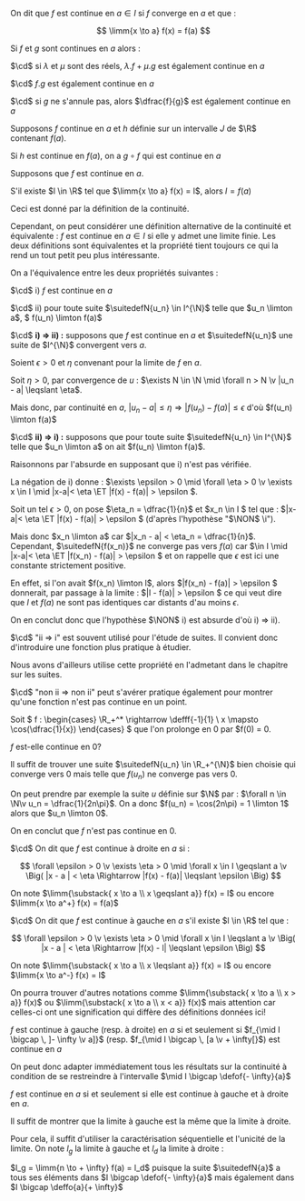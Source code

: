 

<Item type='definition' titre="continuité d'une fonction en un point">

On dit que $f$ est continue en $a \in I$ si $f$ converge en $a$ et que :

$$
\limm{x \to a} f(x) = f(a)
$$
</Item>


<Item type='proposition' titre='continuité de fonctions et opérations' searchDesc="somme produit quotient combinaison linéaire addition multiplication">

Si $f$ et $g$ sont continues en $a$ alors :

$\cd$ si $\lambda$ et $\mu$ sont des réels, $\lambda . f + \mu . g$ est également continue en $a$

$\cd$ $f . g$ est également continue en $a$

$\cd$ si $g$ ne s'annule pas, alors $\dfrac{f}{g}$ est également continue en $a$

</Item>


<Item type='proposition' titre='continuité de fonctions et composition'>

Supposons $f$ continue en $a$ et $h$ définie sur un intervalle $J$ de $\R$ contenant $f(a)$. 

Si $h$ est continue en $f(a)$, on a $g \circ f$ qui est continue en $a$
</Item>


<Item type='proposition' titre='existence de la limite en un point et continuité de fonctions'>

Supposons que $f$ est continue en $a$.

S'il existe $l \in \R$ tel que $\limm{x \to a} f(x) = l$, alors $l = f(a)$
</Item>

<Remarque titre=''>

Ceci est donné par la définition de la continuité.

Cependant, on peut considérer une définition alternative de la continuité et équivalente : $f$ est continue en $a \in I$ si elle y admet une limite finie. Les deux définitions sont équivalentes et la propriété tient toujours ce qui la rend un tout petit peu plus intéressante. 
</Remarque>

<Item type='proposition' titre='caractérisation séquentielle' tag="important" searchDesc="limite fonction suite point">

On a l'équivalence entre les deux propriétés suivantes :

$\cd$ i\) $f$ est continue en $a$

$\cd$ ii\) pour toute suite $\suitedefN{u_n} \in I^{\N}$ telle que $u_n \limton a$, $ f(u_n) \limton f(a)$
</Item>

<Hideable type='démonstration' titre=''>

$\cd$ **i\) $\Rightarrow$ ii\) :** supposons que $f$ est continue en $a$ et $\suitedefN{u_n}$ une suite de $I^{\N}$ convergent vers $a$.

Soient $\epsilon > 0$ et $\eta$ convenant pour la limite de $f$ en $a$.

Soit $\eta > 0$, par convergence de $u$ : $\exists N \in \N \mid \forall n > N \v |u_n - a| \leqslant \eta$.

Mais donc, par continuité en $a$, $|u_n - a| \leqslant \eta \Rightarrow |f(u_n) - f(a)| \leqslant \epsilon$ d'où $f(u_n) \limton f(a)$


$\cd$ **ii\) $\Rightarrow$ i\) :** supposons que pour toute suite $\suitedefN{u_n} \in I^{\N}$ telle que $u_n \limton a$ on ait $f(u_n) \limton f(a)$. 

Raisonnons par l'absurde en supposant que i\) n'est pas vérifiée. 

La négation de i\) donne : $\exists \epsilon > 0 \mid \forall \eta > 0 \v \exists x \in I \mid |x-a|< \eta \ET |f(x) - f(a)| > \epsilon $.

Soit un tel $\epsilon > 0$, on pose $\eta_n = \dfrac{1}{n}$ et $x_n \in I $ tel que : $|x-a|< \eta \ET |f(x) - f(a)| > \epsilon $ (d'après l'hypothèse "$\NON$ \i").

Mais donc $x_n \limton a$ car $|x_n - a| < \eta_n = \dfrac{1}{n}$. Cependant, $\suitedefN{f(x_n)}$ ne converge pas vers $f(a)$ car $\in I \mid |x-a|< \eta \ET |f(x_n) - f(a)| > \epsilon $ et on rappelle que $\epsilon$ est ici une constante strictement positive.

En effet, si l'on avait $f(x_n) \limton l$, alors $|f(x_n) - f(a)| > \epsilon $ donnerait, par passage à la limite : $|l - f(a)| > \epsilon $ ce qui veut dire que $l$ et $f(a)$ ne sont pas identiques car distants d'au moins $\epsilon$.

On en conclut donc que l'hypothèse $\NON$ i\) est absurde d'où i\) $\Rightarrow$ ii\).

</Hideable>

<Remarque titre=''>

$\cd$ "ii $\Rightarrow$ i" est souvent utilisé pour l'étude de suites. Il convient donc d'introduire une fonction plus pratique à étudier.

Nous avons d'ailleurs utilise cette propriété en l'admetant dans le chapitre sur les suites.

$\cd$ "non ii $\Rightarrow$ non ii" peut s'avérer pratique également pour montrer qu'une fonction n'est pas continue en un point.

</Remarque>

<Exercice titre=''>

Soit $ f : \begin{cases} \R_+^*  \rightarrow \defff{-1}{1}  \\ x \mapsto  \cos(\dfrac{1}{x}) \end{cases} $ que l'on prolonge en $0$ par $f(0) = 0.

$f$ est-elle continue en $0$?
</Exercice>

<Hideable type='solution' titre=''>

Il suffit de trouver une suite $\suitedefN{u_n} \in \R_+^{\N}$ bien choisie qui converge vers $0$ mais telle que $f(u_n)$ ne converge pas vers $0$.

On peut prendre par exemple la suite $u$ définie sur $\N$ par : $\forall n \in \N\v u_n = \dfrac{1}{2n\pi}$. On a donc $f(u_n) = \cos(2n\pi) = 1 \limton 1$ alors que $u_n \limton 0$.  

On en conclut que $f$ n'est pas continue en $0$.
</Hideable>

<Item type='definition' titre="continuité d'une fonction à gauche et à droite">

$\cd$ On dit que $f$ est continue à droite en $a$ 
si : 

$$
\forall \epsilon > 0 \v \exists \eta > 0 \mid \forall x \in I \geqslant a  \v 
\Big( |x - a | < \eta \Rightarrow |f(x) - f(a)| \leqslant \epsilon \Big)
$$

On note $\limm{\substack{ x \to a \\ x \geqslant a}} f(x) = l$ ou encore $\limm{x \to a^+} f(x) = f(a)$ 

$\cd$ On dit que $f$ est continue à gauche en $a$ s'il existe $l \in \R$ tel que : 

$$
\forall \epsilon > 0 \v \exists \eta > 0 \mid \forall x \in I \leqslant a \v 
\Big( |x - a | < \eta \Rightarrow |f(x) - l| \leqslant \epsilon \Big)
$$

On note $\limm{\substack{ x \to a \\ x \leqslant a}} f(x) = l$ ou encore $\limm{x \to a^-} f(x) = l$ 

</Item>

<Remarque titre=''>


On pourra trouver d'autres notations comme $\limm{\substack{ x \to a \\ x > a}} f(x)$ ou $\limm{\substack{ x \to a \\ x < a}} f(x)$ mais attention car celles-ci ont une signification qui diffère des définitions données ici!
</Remarque>


<Item type='proposition' titre="caractérisation de la continuité d'un côté par la restriction" searchDesc="à droite à gauche">

$f$ est continue à gauche (resp. à droite) en $a$ si et seulement si $f_{\mid I \bigcap \, ]- \infty \v a]}$ (resp. $f_{\mid I \bigcap \, [a \v + \infty[}$) est continue en $a$
</Item>

<Remarque titre=''>

On peut donc adapter immédiatement tous les résultats sur la continuité à condition de se restreindre à l'intervalle $\mid I \bigcap \defof{- \infty}{a}$
</Remarque>


<Item type='proposition' titre='lien entre les différents types de continuité' searchDesc="à droite à gauche en un point a">

$f$ est continue en $a$ si et seulement si elle est continue à gauche et à droite en $a$.
</Item>

<Hideable type='démonstration' titre=''>

Il suffit de montrer que la limite à gauche est la même que la limite à droite.

Pour cela, il suffit d'utiliser la caractérisation séquentielle et l'unicité de la limite. On note $l_g$ la limite à gauche et $l_d$ la limite à droite : 

$l_g = \limm{n \to + \infty} f(a) = l_d$ puisque la suite $\suitedefN{a}$ a tous ses éléments dans $I \bigcap \defof{- \infty}{a}$ mais également dans $I \bigcap \deffo{a}{+ \infty}$
</Hideable>